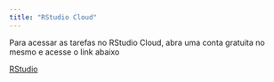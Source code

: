 ```yaml
---
title: "RStudio Cloud"
---
```


Para acessar as tarefas no RStudio Cloud, abra uma conta gratuita no mesmo e acesse o link abaixo

[RStudio](https://rstudio.cloud/spaces/267322/content/all?sort=name_asc)
